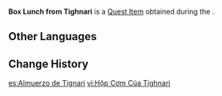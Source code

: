 {{Item Infobox
|id           = 101925
|image        = Item Box Lunch from Tighnari.png
|type         = Quest Items
|quality      = 
|description  = Emergency food that [[Tighnari]] prepared for [[Haypasia]]. Paimon took a peek into the lunchbox, finding some traditional [[Sumeru]] delicacies that looked very tasty inside.
|source1      = [[Chronic Illness]]
|source2      = 
|source3      = 
|source4      = 
|source5      = 
}}
'''Box Lunch from Tighnari''' is a [[Quest Item]] obtained during the {{Quest|Chronic Illness}}.
<!--
==Location==
<gallery>

</gallery>
-->
==Other Languages==
{{Other Languages
|default_hidden = 1
|en      = Box Lunch from Tighnari
|zhs     = 提纳里的便当盒
|zhs_rm  = Tínàlǐ de Biàndang-hé
|zht     = 提納里的便當盒
|zht_rm  = Tínàlǐ de Biàndang-hé
|ja      = ティナリの弁当箱
|ja_rm   = Tinari no Bentou-bako
|ko      = 타이나리의 도시락통
|ko_rm   = Tainari-ui Dosiraktong
|es      = Almuerzo de Tignari
|fr      = Panier-repas de Tighnari
|ru      = Бэнто Тигнари
|th      = ข้าวกล่องของ Tighnari
|th_rm   = 
|vi      = Hộp Cơm Của Tighnari
|de      = Tighnaris Essensbüchse
|id      = Kotak Makan Siang dari Tighnari
|pt      = Lancheira de Tighnari
|tr      = Tighnari'nin Öğle Yemeği Kutusu
|it      = Portavivande di Tighnari
}}

==Change History==
{{Change History|3.0}}

[[es:Almuerzo de Tignari]]
[[vi:Hộp Cơm Của Tighnari]]